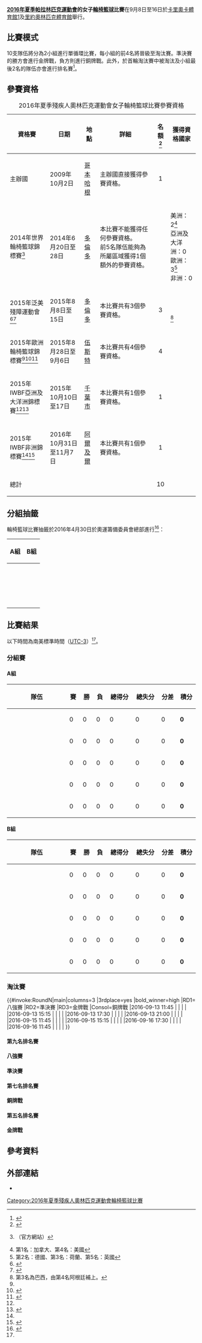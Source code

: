{{noteTA|G1=Sports
|1=zh-cn:伍斯特;zh-tw:伍斯特;zh-hk:窩士打;
}}
{{Infobox Paralympic event
| event       = 女子輪椅籃球
| games       = 2016年夏季
| image       = [[File:Wheelchair_basketball_pictogram_(Paralympics).svg|120px]]
| caption     = 
| venue       = [[卡里奧卡體育館1|卡里奧卡體育館1]]（分組賽）<br>[[HSBC體育館|里約奧林匹克體育館]]（分組賽及淘汰賽）
| dates       = 9月8日至17日
| competitors = 120
| nations     = 10
| gold        =  
| goldNPC     =  
| silver      =  
| silverNPC   =  
| bronze      =  
| bronzeNPC   =  
| prev        = [[2012年夏季殘疾人奧林匹克運動會女子輪椅籃球比賽|2012]]
| next        = [[2020年夏季殘疾人奧林匹克運動會女子輪椅籃球比賽|2020]]
}}
{{2016年夏季殘疾人奧林匹克運動會輪椅籃球比賽}}
'''[[2016年夏季帕拉林匹克運動會|2016年夏季帕拉林匹克運動會]]的女子[[2016年夏季殘疾人奧林匹克運動會輪椅籃球比賽|輪椅籃球]]比賽'''在9月8日至16日於[[卡里奧卡體育館1|卡里奧卡體育館1]]及[[HSBC體育館|里約奧林匹克體育館]]舉行。

== 比賽模式 ==
10支隊伍將分為2小組進行單循環比賽，每小組的前4名將晉級至淘汰賽。準決賽的勝方會進行金牌戰，負方則進行銅牌戰。此外，於首輪淘汰賽中被淘汰及小組最後2名的隊伍亦會進行排名賽<ref name=schedule>{{Cite web |url=https://iwbf.org/wp-content/uploads/2016/07/Event-schedule-Wheelchair-Basketball_as-of_AUG_18-1.pdf |title=Competition Schedule Event Details |accessdate=2016-08-28 |archive-date=2019-02-14 |archive-url=https://web.archive.org/web/20190214151401/https://iwbf.org/wp-content/uploads/2016/07/Event-schedule-Wheelchair-Basketball_as-of_AUG_18-1.pdf |dead-url=no }}</ref>。

== 參賽資格 ==
{| class="wikitable" width="100%"
|+ 2016年夏季殘疾人奧林匹克運動會女子輪椅籃球比賽參賽資格
|-
! 資格賽 !! 日期 !! 地點 !!style="width:30%;"| 詳細 !!style="width:6%;"| 名額<ref name=qualify>{{Cite web |url=https://www.rio2016.com/sites/default/files/users/rio2016_files/wheelchair-basketball-paralympics.pdf |title=Qualification Guide |accessdate=2016-08-28 |archive-date=2016-09-22 |archive-url=https://web.archive.org/web/20160922191733/https://www.rio2016.com/sites/default/files/users/rio2016_files/wheelchair-basketball-paralympics.pdf |dead-url=no }}</ref> !!style="width:15%;"| 獲得資格國家
|-
| 主辦國 || 2009年10月2日 || {{DEN}}[[哥本哈根|哥本哈根]] || 主辦國直接獲得參賽資格。 ||align="center"| 1 || {{flagIPCteam|BRA|2016年夏季}}
|-
| 2014年世界輪椅籃球錦標賽<ref name=world2>{{cite web |url=http://2014wheelchairbasketball.com/ |title=2014年世界輪椅籃球錦標賽 |accessdate=2014-06-20 |deadurl=yes |archiveurl=https://web.archive.org/web/20150202174928/http://2014wheelchairbasketball.com/ |archivedate=2015-02-02 }}（官方網站）</ref> || 2014年6月20日至28日 || {{CAN}}[[多倫多|多倫多]] || 本比賽不能獲得任何參賽資格。<br>前5名隊伍能夠為所屬區域獲得1個額外的參賽資格。 || {{n/a}} || 美洲：2<ref>第1名：加拿大、第4名：美國</ref><br>亞洲及大洋洲：0<br>歐洲：3<ref>第2名：德國、第3名：荷蘭、第5名：英國</ref><br>非洲：0
|-
| 2015年泛美殘障運動會<ref name=zonal>{{cite web |url=https://www.paralympic.org/news/wheelchair-basketball-zone-championships-announced |language=EN |title=Wheelchair basketball zone championships announced |publisher=IPC |date=2015-05-23 |accessdate=2016-08-28 |archive-date=2016-08-28 |archive-url=https://web.archive.org/web/20160828223701/https://www.paralympic.org/news/wheelchair-basketball-zone-championships-announced |dead-url=no }}</ref><ref name=america>{{Cite web |url=http://results.toronto2015.org/PRS/resPT2015/pdf/PT2015/WB/PT2015_WB_C95_WB0000000.pdf |title=Medal Standings |access-date=2016-08-28 |archive-url=https://web.archive.org/web/20170329122701/http://results.toronto2015.org/PRS/resPT2015/pdf/PT2015/WB/PT2015_WB_C95_WB0000000.pdf |archive-date=2017-03-29 |dead-url=yes }}</ref> || 2015年8月8日至15日 || {{CAN}}[[多倫多|多倫多]] || 本比賽共有3個參賽資格。 ||align="center"| 3 || {{flagIPCteam|USA|2016年夏季}}<br>{{flagIPCteam|CAN|2016年夏季}}<br>{{flagIPCteam|ARG|2016年夏季}}<ref>第3名為巴西，由第4名阿根廷補上。</ref>
|-
| 2015年歐洲輪椅籃球錦標賽<ref name=zonal/><ref name=europe>{{Official|http://www.euro2015.uk/euros/}}{{en}}</ref><ref name=europe2>{{cite web |url=https://www.paralympic.org/news/germany-great-britain-take-european-titles |language=EN |title=Germany, Great Britain, take European titles |publisher=IPC |date=2015-09-07 |accessdate=2016-08-28 |archive-date=2016-08-29 |archive-url=https://web.archive.org/web/20160829064109/https://www.paralympic.org/news/germany-great-britain-take-european-titles |dead-url=no }}</ref> || 2015年8月28日至9月6日 || {{GBR}}[[伍斯特|伍斯特]] || 本比賽共有4個參賽資格。 ||align="center"| 4 || {{flagIPCteam|GER|2016年夏季}}<br>{{flagIPCteam|NED|2016年夏季}}<br>{{flagIPCteam|GBR|2016年夏季}}<br>{{flagIPCteam|FRA|2016年夏季}}
|-
| 2015年IWBF亞洲及大洋洲錦標賽<ref name=zonal/><ref name=asia>{{cite web |url=https://www.paralympic.org/news/australia-china-win-asia-oceania-crowns |language=EN |title=Australia, China win Asia-Oceania crowns |publisher=IPC |date=2015-10-19 |accessdate=2016-08-28 |archive-date=2016-08-28 |archive-url=https://web.archive.org/web/20160828223647/https://www.paralympic.org/news/australia-china-win-asia-oceania-crowns |dead-url=no }}</ref> || 2015年10月10日至17日 || {{JPN}}[[千葉市|千葉市]] || 本比賽共有1個參賽資格。 ||align="center"| 1 || {{flagIPCteam|CHN|2016年夏季}}
|-
| 2015年IWBF非洲錦標賽<ref name=zonal/><ref name=africa>{{cite web |url=http://www.fiba.com/news/iwbf-africa-zone-elects-new-officers |language=EN |title=IWBF Africa Zone elects new officers |publisher=FIBA |date=2015-11-12 |accessdate=2016-08-28 |archive-date=2016-09-10 |archive-url=https://web.archive.org/web/20160910205551/http://www.fiba.com/news/iwbf-africa-zone-elects-new-officers |dead-url=no }}</ref> || 2016年10月31日至11月7日 || {{ALG}}[[阿爾及爾|阿爾及爾]] || 本比賽共有1個參賽資格。 ||align="center"| 1 || {{flagIPCteam|ALG|2016年夏季}}
|-
! 總計 !! colspan="3"| !! 10 !!
|}

== 分組抽籤 ==
{{See also|2016年夏季殘疾人奧林匹克運動會女子輪椅籃球比賽參賽名單}}
輪椅籃球比賽抽籤於2016年4月30日於奧運籌備委員會總部進行<ref>{{cite web |url=https://www.paralympic.org/news/groups-drawn-wheelchair-basketball-rio-2016 |language=EN |title=Groups drawn for wheelchair basketball at Rio 2016 |publisher=IPC |date=2016-04-21 |accessdate=2016-08-28 |archive-date=2016-09-13 |archive-url=https://web.archive.org/web/20160913073300/https://www.paralympic.org/news/groups-drawn-wheelchair-basketball-rio-2016 |dead-url=no }}</ref>：
{| class="wikitable"
|-
!width=50%|A組
!width=50%|B組
|-
|valign="top"|{{flagIPCteam|BRA|2016年夏季}}<br>{{flagIPCteam|CAN|2016年夏季}}<br>{{flagIPCteam|GER|2016年夏季}}<br>{{flagIPCteam|GBR|2016年夏季}}<br>{{flagIPCteam|ARG|2016年夏季}}
|valign="top"|{{flagIPCteam|USA|2016年夏季}}<br>{{flagIPCteam|NED|2016年夏季}}<br>{{flagIPCteam|FRA|2016年夏季}}<br>{{flagIPCteam|CHN|2016年夏季}}<br>{{flagIPCteam|ALG|2016年夏季}}
|}

== 比賽結果 ==
以下時間為南美標準時間（[[UTC-3|UTC-3]]）<ref name=schedule/>。
=== 分組賽 ===
==== A組 ====
{| class="wikitable" style="text-align:center;"
|-  align=center
!width=150|隊伍
!width=20|賽
!width=20|勝
!width=20|負
!width=55|總得分
!width=55|總失分
!width=35|分差
!width=35|積分
|-bgcolor=ccffcc
|align="left"|{{flagIPCteam|BRA|2016年夏季}}
|0||0||0||0||0||0||'''0'''
|-bgcolor=ccffcc
|align="left"|{{flagIPCteam|CAN|2016年夏季}}
|0||0||0||0||0||0||'''0'''
|-bgcolor=ccffcc
|align="left"|{{flagIPCteam|GER|2016年夏季}}
|0||0||0||0||0||0||'''0'''
|-bgcolor=ccffcc
|align="left"|{{flagIPCteam|GBR|2016年夏季}}
|0||0||0||0||0||0||'''0'''
|-bgcolor=ffcccc
|align="left"|{{flagIPCteam|ARG|2016年夏季}}
|0||0||0||0||0||0||'''0'''
|}
{{basketballbox
 | bg = #eeeeee
 | date = 2016-09-08
 | time = 09:30
 | report = 
 | team1 = {{flagIPC-rt|GBR|2016年夏季}}
 | score1 = 
 | score2 = 
 | Q1 = –
 | Q2 = –
 | Q3 = –
 | Q4 = –
 | H1 = 
 | H2 = 
 | OT = 
 | team2 = {{flagIPCteam|CAN|2016年夏季}}
 | points1 = 
 | rebounds1 = 
 | assist1 = 
 | otherstat1 = 
 | points2 = 
 | rebounds2 = 
 | assist2 = 
 | otherstat2 
 | place = [[HSBC體育館|里約奧林匹克體育館]]
 | attendance = 
 | referee = 
 | TV = 
 | series = 
}}
{{basketballbox
 | bg = 
 | date = 2016-09-08
 | time = 12:15
 | report = 
 | team1 = {{flagIPC-rt|BRA|2016年夏季}}
 | score1 = 
 | score2 = 
 | Q1 = –
 | Q2 = –
 | Q3 = –
 | Q4 = –
 | H1 = 
 | H2 = 
 | OT = 
 | team2 = {{flagIPC|ARG|2016年夏季}}
 | points1 = 
 | rebounds1 = 
 | assist1 = 
 | otherstat1 = 
 | points2 = 
 | rebounds2 = 
 | assist2 = 
 | otherstat2 
 | place = [[卡里奧卡體育館1|卡里奧卡體育館1]]
 | attendance = 
 | referee = 
 | TV = 
 | series = 
}}
{{basketballbox
 | bg = #eeeeee
 | date = 2016-09-09
 | time = 10:00
 | report = 
 | team1 = {{flagIPC-rt|ARG|2016年夏季}}
 | score1 = 
 | score2 = 
 | Q1 = –
 | Q2 = –
 | Q3 = –
 | Q4 = –
 | H1 = 
 | H2 = 
 | OT = 
 | team2 = {{flagIPC|GBR|2016年夏季}}
 | points1 = 
 | rebounds1 = 
 | assist1 = 
 | otherstat1 = 
 | points2 = 
 | rebounds2 = 
 | assist2 = 
 | otherstat2 
 | place = [[卡里奧卡體育館1|卡里奧卡體育館1]]
 | attendance = 
 | referee = 
 | TV = 
 | series = 
}}
{{basketballbox
 | bg = 
 | date = 2016-09-09
 | time = 15:15
 | report = 
 | team1 = {{flagIPC-rt|GER|2016年夏季}}
 | score1 = 
 | score2 = 
 | Q1 = –
 | Q2 = –
 | Q3 = –
 | Q4 = –
 | H1 = 
 | H2 = 
 | OT = 
 | team2 = {{flagIPC|BRA|2016年夏季}}
 | points1 = 
 | rebounds1 = 
 | assist1 = 
 | otherstat1 = 
 | points2 = 
 | rebounds2 = 
 | assist2 = 
 | otherstat2 
 | place = [[HSBC體育館|里約奧林匹克體育館]]
 | attendance = 
 | referee = 
 | TV = 
 | series = 
}}
{{basketballbox
 | bg = #eeeeee
 | date = 2016-09-10
 | time = 09:30
 | report = 
 | team1 = {{flagIPC-rt|CAN|2016年夏季}}
 | score1 = 
 | score2 = 
 | Q1 = –
 | Q2 = –
 | Q3 = –
 | Q4 = –
 | H1 = 
 | H2 = 
 | OT = 
 | team2 = {{flagIPC|ARG|2016年夏季}}
 | points1 = 
 | rebounds1 = 
 | assist1 = 
 | otherstat1 = 
 | points2 = 
 | rebounds2 = 
 | assist2 = 
 | otherstat2 
 | place = [[HSBC體育館|里約奧林匹克體育館]]
 | attendance = 
 | referee = 
 | TV = 
 | series = 
}}
{{basketballbox
 | bg = 
 | date = 2016-09-10
 | time = 11:45
 | report = 
 | team1 = {{flagIPC-rt|GBR|2016年夏季}}
 | score1 = 
 | score2 = 
 | Q1 = –
 | Q2 = –
 | Q3 = –
 | Q4 = –
 | H1 = 
 | H2 = 
 | OT = 
 | team2 = {{flagIPC|GER|2016年夏季}}
 | points1 = 
 | rebounds1 = 
 | assist1 = 
 | otherstat1 = 
 | points2 = 
 | rebounds2 = 
 | assist2 = 
 | otherstat2 
 | place = [[HSBC體育館|里約奧林匹克體育館]]
 | attendance = 
 | referee = 
 | TV = 
 | series = 
}}
{{basketballbox
 | bg = #eeeeee
 | date = 2016-09-11
 | time = 10:00
 | report = 
 | team1 = {{flagIPC-rt|GER|2016年夏季}}
 | score1 = 
 | score2 = 
 | Q1 = –
 | Q2 = –
 | Q3 = –
 | Q4 = –
 | H1 = 
 | H2 = 
 | OT = 
 | team2 = {{flagIPC|CAN|2016年夏季}}
 | points1 = 
 | rebounds1 = 
 | assist1 = 
 | otherstat1 = 
 | points2 = 
 | rebounds2 = 
 | assist2 = 
 | otherstat2 
 | place = [[卡里奧卡體育館1|卡里奧卡體育館1]]
 | attendance = 
 | referee = 
 | TV = 
 | series = 
}}
{{basketballbox
 | bg = 
 | date = 2016-09-11
 | time = 21:30
 | report = 
 | team1 = {{flagIPC-rt|BRA|2016年夏季}}
 | score1 = 
 | score2 = 
 | Q1 = –
 | Q2 = –
 | Q3 = –
 | Q4 = –
 | H1 = 
 | H2 = 
 | OT = 
 | team2 = {{flagIPC|GBR|2016年夏季}}
 | points1 = 
 | rebounds1 = 
 | assist1 = 
 | otherstat1 = 
 | points2 = 
 | rebounds2 = 
 | assist2 = 
 | otherstat2 
 | place = [[卡里奧卡體育館1|卡里奧卡體育館1]]
 | attendance = 
 | referee = 
 | TV = 
 | series = 
}}
{{basketballbox
 | bg = #eeeeee
 | date = 2016-09-12
 | time = 09:00
 | report = 
 | team1 = {{flagIPC-rt|ARG|2016年夏季}}
 | score1 = 
 | score2 = 
 | Q1 = –
 | Q2 = –
 | Q3 = –
 | Q4 = –
 | H1 = 
 | H2 = 
 | OT = 
 | team2 = {{flagIPC|GER|2016年夏季}}
 | points1 = 
 | rebounds1 = 
 | assist1 = 
 | otherstat1 = 
 | points2 = 
 | rebounds2 = 
 | assist2 = 
 | otherstat2 
 | place = [[卡里奧卡體育館1|卡里奧卡體育館1]]
 | attendance = 
 | referee = 
 | TV = 
 | series = 
}}
{{basketballbox
 | bg = 
 | date = 2016-09-12
 | time = 11:45
 | report = 
 | team1 = {{flagIPC-rt|CAN|2016年夏季}}
 | score1 = 
 | score2 = 
 | Q1 = –
 | Q2 = –
 | Q3 = –
 | Q4 = –
 | H1 = 
 | H2 = 
 | OT = 
 | team2 = {{flagIPC|BRA|2016年夏季}}
 | points1 = 
 | rebounds1 = 
 | assist1 = 
 | otherstat1 = 
 | points2 = 
 | rebounds2 = 
 | assist2 = 
 | otherstat2 
 | place = [[HSBC體育館|里約奧林匹克體育館]]
 | attendance = 
 | referee = 
 | TV = 
 | series = 
}}
==== B組 ====
{| class="wikitable" style="text-align:center;"
|-  align=center
!width=150|隊伍
!width=20|賽
!width=20|勝
!width=20|負
!width=55|總得分
!width=55|總失分
!width=35|分差
!width=35|積分
|-bgcolor=ccffcc
|align="left"|{{flagIPCteam|USA|2016年夏季}}
|0||0||0||0||0||0||'''0'''
|-bgcolor=ccffcc
|align="left"|{{flagIPCteam|NED|2016年夏季}}
|0||0||0||0||0||0||'''0'''
|-bgcolor=ccffcc
|align="left"|{{flagIPCteam|FRA|2016年夏季}}
|0||0||0||0||0||0||'''0'''
|-bgcolor=ccffcc
|align="left"|{{flagIPCteam|CHN|2016年夏季}}
|0||0||0||0||0||0||'''0'''
|-bgcolor=ffcccc
|align="left"|{{flagIPCteam|ALG|2016年夏季}}
|0||0||0||0||0||0||'''0'''
|}
{{basketballbox
 | bg = #eeeeee
 | date = 2016-09-08
 | time = 10:00
 | report = 
 | team1 = {{flagIPC-rt|FRA|2016年夏季}}
 | score1 = 
 | score2 = 
 | Q1 = –
 | Q2 = –
 | Q3 = –
 | Q4 = –
 | H1 = 
 | H2 = 
 | OT = 
 | team2 = {{flagIPC|USA|2016年夏季}}
 | points1 = 
 | rebounds1 = 
 | assist1 = 
 | otherstat1 = 
 | points2 = 
 | rebounds2 = 
 | assist2 = 
 | otherstat2 
 | place = [[卡里奧卡體育館1|卡里奧卡體育館1]]
 | attendance = 
 | referee = 
 | TV = 
 | series = 
}}
{{basketballbox
 | bg = 
 | date = 2016-09-08
 | time = 21:00
 | report = 
 | team1 = {{flagIPC-rt|ALG|2016年夏季}}
 | score1 = 
 | score2 = 
 | Q1 = –
 | Q2 = –
 | Q3 = –
 | Q4 = –
 | H1 = 
 | H2 = 
 | OT = 
 | team2 = {{flagIPC|CHN|2016年夏季}}
 | points1 = 
 | rebounds1 = 
 | assist1 = 
 | otherstat1 = 
 | points2 = 
 | rebounds2 = 
 | assist2 = 
 | otherstat2 
 | place = [[HSBC體育館|里約奧林匹克體育館]]
 | attendance = 
 | referee = 
 | TV = 
 | series = 
}}
{{basketballbox
 | bg = #eeeeee
 | date = 2016-09-09
 | time = 17:30
 | report = 
 | team1 = {{flagIPC-rt|NED|2016年夏季}}
 | score1 = 
 | score2 = 
 | Q1 = –
 | Q2 = –
 | Q3 = –
 | Q4 = –
 | H1 = 
 | H2 = 
 | OT = 
 | team2 = {{flagIPC|ALG|2016年夏季}}
 | points1 = 
 | rebounds1 = 
 | assist1 = 
 | otherstat1 = 
 | points2 = 
 | rebounds2 = 
 | assist2 = 
 | otherstat2 
 | place = [[HSBC體育館|里約奧林匹克體育館]]
 | attendance = 
 | referee = 
 | TV = 
 | series = 
}}
{{basketballbox
 | bg = 
 | date = 2016-09-09
 | time = 21:30
 | report = 
 | team1 = {{flagIPC-rt|CHN|2016年夏季}}
 | score1 = 
 | score2 = 
 | Q1 = –
 | Q2 = –
 | Q3 = –
 | Q4 = –
 | H1 = 
 | H2 = 
 | OT = 
 | team2 = {{flagIPC|FRA|2016年夏季}}
 | points1 = 
 | rebounds1 = 
 | assist1 = 
 | otherstat1 = 
 | points2 = 
 | rebounds2 = 
 | assist2 = 
 | otherstat2 
 | place = [[卡里奧卡體育館1|卡里奧卡體育館1]]
 | attendance = 
 | referee = 
 | TV = 
 | series = 
}}
{{basketballbox
 | bg = #eeeeee
 | date = 2016-09-10
 | time = 12:15
 | report = 
 | team1 = {{flagIPC-rt|FRA|2016年夏季}}
 | score1 = 
 | score2 = 
 | Q1 = –
 | Q2 = –
 | Q3 = –
 | Q4 = –
 | H1 = 
 | H2 = 
 | OT = 
 | team2 = {{flagIPC|NED|2016年夏季}}
 | points1 = 
 | rebounds1 = 
 | assist1 = 
 | otherstat1 = 
 | points2 = 
 | rebounds2 = 
 | assist2 = 
 | otherstat2 
 | place = [[卡里奧卡體育館1|卡里奧卡體育館1]]
 | attendance = 
 | referee = 
 | TV = 
 | series = 
}}
{{basketballbox
 | bg = 
 | date = 2016-09-10
 | time = 18:00
 | report = 
 | team1 = {{flagIPC-rt|USA|2016年夏季}}
 | score1 = 
 | score2 = 
 | Q1 = –
 | Q2 = –
 | Q3 = –
 | Q4 = –
 | H1 = 
 | H2 = 
 | OT = 
 | team2 = {{flagIPC|CHN|2016年夏季}}
 | points1 = 
 | rebounds1 = 
 | assist1 = 
 | otherstat1 = 
 | points2 = 
 | rebounds2 = 
 | assist2 = 
 | otherstat2 
 | place = [[卡里奧卡體育館1|卡里奧卡體育館1]]
 | attendance = 
 | referee = 
 | TV = 
 | series = 
}}
{{basketballbox
 | bg = #eeeeee
 | date = 2016-09-11
 | time = 15:45
 | report = 
 | team1 = {{flagIPC-rt|NED|2016年夏季}}
 | score1 = 
 | score2 = 
 | Q1 = –
 | Q2 = –
 | Q3 = –
 | Q4 = –
 | H1 = 
 | H2 = 
 | OT = 
 | team2 = {{flagIPC|USA|2016年夏季}}
 | points1 = 
 | rebounds1 = 
 | assist1 = 
 | otherstat1 = 
 | points2 = 
 | rebounds2 = 
 | assist2 = 
 | otherstat2 
 | place = [[卡里奧卡體育館1|卡里奧卡體育館1]]
 | attendance = 
 | referee = 
 | TV = 
 | series = 
}}
{{basketballbox
 | bg = 
 | date = 2016-09-11
 | time = 17:30
 | report = 
 | team1 = {{flagIPC-rt|ALG|2016年夏季}}
 | score1 = 
 | score2 = 
 | Q1 = –
 | Q2 = –
 | Q3 = –
 | Q4 = –
 | H1 = 
 | H2 = 
 | OT = 
 | team2 = {{flagIPC|FRA|2016年夏季}}
 | points1 = 
 | rebounds1 = 
 | assist1 = 
 | otherstat1 = 
 | points2 = 
 | rebounds2 = 
 | assist2 = 
 | otherstat2 
 | place = [[HSBC體育館|里約奧林匹克體育館]]
 | attendance = 
 | referee = 
 | TV = 
 | series = 
}}
{{basketballbox
 | bg = #eeeeee
 | date = 2016-09-12
 | time = 09:30
 | report = 
 | team1 = {{flagIPC-rt|USA|2016年夏季}}
 | score1 = 
 | score2 = 
 | Q1 = –
 | Q2 = –
 | Q3 = –
 | Q4 = –
 | H1 = 
 | H2 = 
 | OT = 
 | team2 = {{flagIPC|ALG|2016年夏季}}
 | points1 = 
 | rebounds1 = 
 | assist1 = 
 | otherstat1 = 
 | points2 = 
 | rebounds2 = 
 | assist2 = 
 | otherstat2 
 | place = [[HSBC體育館|里約奧林匹克體育館]]
 | attendance = 
 | referee = 
 | TV = 
 | series = 
}}
{{basketballbox
 | bg = 
 | date = 2016-09-12
 | time = 11:15
 | report = 
 | team1 = {{flagIPC-rt|CHN|2016年夏季}}
 | score1 = 
 | score2 = 
 | Q1 = –
 | Q2 = –
 | Q3 = –
 | Q4 = –
 | H1 = 
 | H2 = 
 | OT = 
 | team2 = {{flagIPC|NED|2016年夏季}}
 | points1 = 
 | rebounds1 = 
 | assist1 = 
 | otherstat1 = 
 | points2 = 
 | rebounds2 = 
 | assist2 = 
 | otherstat2 
 | place = [[卡里奧卡體育館1|卡里奧卡體育館1]]
 | attendance = 
 | referee = 
 | TV = 
 | series = 
}}

=== 淘汰賽 ===
{{#invoke:RoundN|main|columns=3
|3rdplace=yes
|bold_winner=high
|RD1=八強賽
|RD2=準決賽
|RD3=金牌戰
|Consol=銅牌戰
|2016-09-13 11:45 | | | |
|2016-09-13 15:15 | | | |
|2016-09-13 17:30 | | | |
|2016-09-13 21:00 | | | |
|2016-09-15 11:45 | | | |
|2016-09-15 15:15 | | | |
|2016-09-16 17:30 | | | |
|2016-09-16 11:45 | | | |
}}
==== 第九名排名賽 ====
{{basketballbox
 | bg = #eeeeee
 | date = 2016-09-14
 | time = 09:30
 | report = 
 | team1 = <!--{{flagIPC-rt||2016年夏季}}-->
 | score1 = 
 | score2 = 
 | Q1 = –
 | Q2 = –
 | Q3 = –
 | Q4 = –
 | H1 = 
 | H2 = 
 | OT = 
 | team2 = <!--{{flagIPC||2016年夏季}}-->
 | points1 = 
 | rebounds1 = 
 | assist1 = 
 | otherstat1 = 
 | points2 = 
 | rebounds2 = 
 | assist2 = 
 | otherstat2 
 | place = [[HSBC體育館|里約奧林匹克體育館]]
 | attendance = 
 | referee = 
 | TV = 
 | series = 
}}
==== 八強賽 ====
{{basketballbox
 | bg = 
 | date = 2016-09-13
 | time = 11:45
 | report = 
 | team1 = <!--{{flagIPC-rt||2016年夏季}}-->
 | score1 = 
 | score2 = 
 | Q1 = –
 | Q2 = –
 | Q3 = –
 | Q4 = –
 | H1 = 
 | H2 = 
 | OT = 
 | team2 = <!--{{flagIPC||2016年夏季}}-->
 | points1 = 
 | rebounds1 = 
 | assist1 = 
 | otherstat1 = 
 | points2 = 
 | rebounds2 = 
 | assist2 = 
 | otherstat2 
 | place = [[HSBC體育館|里約奧林匹克體育館]]
 | attendance = 
 | referee = 
 | TV = 
 | series = 
}}
{{basketballbox
 | bg = #eeeeee
 | date = 2016-09-13
 | time = 15:15
 | report = 
 | team1 = <!--{{flagIPC-rt||2016年夏季}}-->
 | score1 = 
 | score2 = 
 | Q1 = –
 | Q2 = –
 | Q3 = –
 | Q4 = –
 | H1 = 
 | H2 = 
 | OT = 
 | team2 = <!--{{flagIPC||2016年夏季}}-->
 | points1 = 
 | rebounds1 = 
 | assist1 = 
 | otherstat1 = 
 | points2 = 
 | rebounds2 = 
 | assist2 = 
 | otherstat2 
 | place = [[HSBC體育館|里約奧林匹克體育館]]
 | attendance = 
 | referee = 
 | TV = 
 | series = 
}}
{{basketballbox
 | bg = 
 | date = 2016-09-13
 | time = 17:30
 | report = 
 | team1 = <!--{{flagIPC-rt||2016年夏季}}-->
 | score1 = 
 | score2 = 
 | Q1 = –
 | Q2 = –
 | Q3 = –
 | Q4 = –
 | H1 = 
 | H2 = 
 | OT = 
 | team2 = <!--{{flagIPC||2016年夏季}}-->
 | points1 = 
 | rebounds1 = 
 | assist1 = 
 | otherstat1 = 
 | points2 = 
 | rebounds2 = 
 | assist2 = 
 | otherstat2 
 | place = [[HSBC體育館|里約奧林匹克體育館]]
 | attendance = 
 | referee = 
 | TV = 
 | series = 
}}
{{basketballbox
 | bg = #eeeeee
 | date = 2016-09-13
 | time = 21:00
 | report = 
 | team1 = <!--{{flagIPC-rt||2016年夏季}}-->
 | score1 = 
 | score2 = 
 | Q1 = –
 | Q2 = –
 | Q3 = –
 | Q4 = –
 | H1 = 
 | H2 = 
 | OT = 
 | team2 = <!--{{flagIPC||2016年夏季}}-->
 | points1 = 
 | rebounds1 = 
 | assist1 = 
 | otherstat1 = 
 | points2 = 
 | rebounds2 = 
 | assist2 = 
 | otherstat2 
 | place = [[HSBC體育館|里約奧林匹克體育館]]
 | attendance = 
 | referee = 
 | TV = 
 | series = 
}}
==== 準決賽 ====
{{basketballbox
 | bg = #eeeeee
 | date = 2016-09-15
 | time = 11:45
 | report = 
 | team1 = <!--{{flagIPC-rt||2016年夏季}}-->
 | score1 = 
 | score2 = 
 | Q1 = –
 | Q2 = –
 | Q3 = –
 | Q4 = –
 | H1 = 
 | H2 = 
 | OT = 
 | team2 = <!--{{flagIPC||2016年夏季}}-->
 | points1 = 
 | rebounds1 = 
 | assist1 = 
 | otherstat1 = 
 | points2 = 
 | rebounds2 = 
 | assist2 = 
 | otherstat2 
 | place = [[HSBC體育館|里約奧林匹克體育館]]
 | attendance = 
 | referee = 
 | TV = 
 | series = 
}}
{{basketballbox
 | bg = 
 | date = 2016-09-15
 | time = 15:15
 | report = 
 | team1 = <!--{{flagIPC-rt||2016年夏季}}-->
 | score1 = 
 | score2 = 
 | Q1 = –
 | Q2 = –
 | Q3 = –
 | Q4 = –
 | H1 = 
 | H2 = 
 | OT = 
 | team2 = <!--{{flagIPC||2016年夏季}}-->
 | points1 = 
 | rebounds1 = 
 | assist1 = 
 | otherstat1 = 
 | points2 = 
 | rebounds2 = 
 | assist2 = 
 | otherstat2 
 | place = [[HSBC體育館|里約奧林匹克體育館]]
 | attendance = 
 | referee = 
 | TV = 
 | series = 
}}
==== 第七名排名賽 ====
{{basketballbox
 | bg = #eeeeee
 | date = 2016-09-16
 | time = 09:30
 | report = 
 | team1 = <!--{{flagIPC-rt||2016年夏季}}-->
 | score1 = 
 | score2 = 
 | Q1 = –
 | Q2 = –
 | Q3 = –
 | Q4 = –
 | H1 = 
 | H2 = 
 | OT = 
 | team2 = <!--{{flagIPC||2016年夏季}}-->
 | points1 = 
 | rebounds1 = 
 | assist1 = 
 | otherstat1 = 
 | points2 = 
 | rebounds2 = 
 | assist2 = 
 | otherstat2 
 | place = [[HSBC體育館|里約奧林匹克體育館]]
 | attendance = 
 | referee = 
 | TV = 
 | series = 
}}
==== 銅牌戰 ====
{{basketballbox
 | bg = 
 | date = 2016-09-16
 | time = 11:45
 | report = 
 | team1 = <!--{{flagIPC-rt||2016年夏季}}-->
 | score1 = 
 | score2 = 
 | Q1 = –
 | Q2 = –
 | Q3 = –
 | Q4 = –
 | H1 = 
 | H2 = 
 | OT = 
 | team2 = <!--{{flagIPC||2016年夏季}}-->
 | points1 = 
 | rebounds1 = 
 | assist1 = 
 | otherstat1 = 
 | points2 = 
 | rebounds2 = 
 | assist2 = 
 | otherstat2 
 | place = [[HSBC體育館|里約奧林匹克體育館]]
 | attendance = 
 | referee = 
 | TV = 
 | series = 
}}
==== 第五名排名賽 ====
{{basketballbox
 | bg = #eeeeee
 | date = 2016-09-16
 | time = 15:15
 | report = 
 | team1 = <!--{{flagIPC-rt||2016年夏季}}-->
 | score1 = 
 | score2 = 
 | Q1 = –
 | Q2 = –
 | Q3 = –
 | Q4 = –
 | H1 = 
 | H2 = 
 | OT = 
 | team2 = <!--{{flagIPC||2016年夏季}}-->
 | points1 = 
 | rebounds1 = 
 | assist1 = 
 | otherstat1 = 
 | points2 = 
 | rebounds2 = 
 | assist2 = 
 | otherstat2 
 | place = [[HSBC體育館|里約奧林匹克體育館]]
 | attendance = 
 | referee = 
 | TV = 
 | series = 
}}
==== 金牌戰 ====
{{basketballbox
 | bg = #F7F6A8
 | date = 2016-09-16
 | time = 17:30
 | report = 
 | team1 = <!--{{flagIPC-rt||2016年夏季}}-->
 | score1 = 
 | score2 = 
 | Q1 = –
 | Q2 = –
 | Q3 = –
 | Q4 = –
 | H1 = 
 | H2 = 
 | OT = 
 | team2 = <!--{{flagIPC||2016年夏季}}-->
 | points1 = 
 | rebounds1 = 
 | assist1 = 
 | otherstat1 = 
 | points2 = 
 | rebounds2 = 
 | assist2 = 
 | otherstat2 
 | place = [[HSBC體育館|里約奧林匹克體育館]]
 | attendance = 
 | referee = 
 | TV = 
 | series = 
}}

== 參考資料 ==
{{reflist}}

== 外部連結 ==
* {{Official|https://www.rio2016.com/en/paralympics/wheelchair-basketball}}{{pt}}{{en}}{{es}}{{fr}}

[[Category:2016年夏季殘疾人奧林匹克運動會輪椅籃球比賽|Category:2016年夏季殘疾人奧林匹克運動會輪椅籃球比賽]]